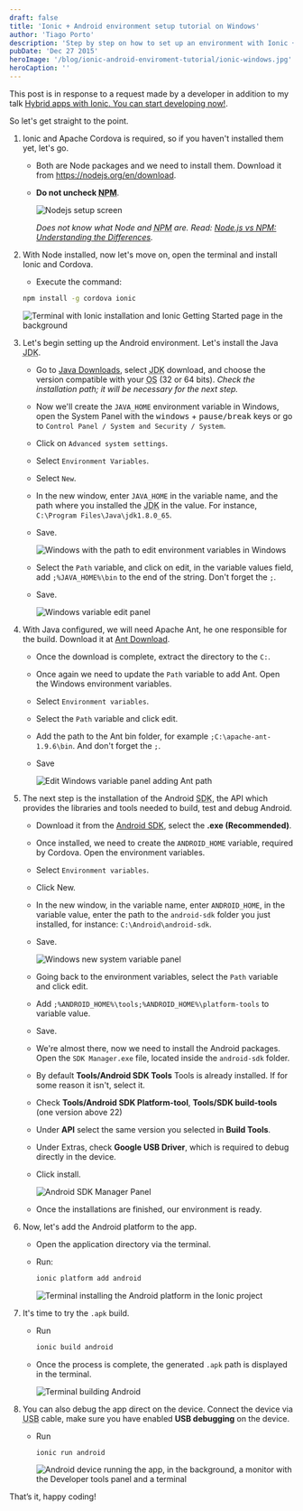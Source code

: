 ```yaml
---
draft: false
title: 'Ionic + Android environment setup tutorial on Windows'
author: 'Tiago Porto'
description: 'Step by step on how to set up an environment with Ionic + Android on Windows.'
pubDate: 'Dec 27 2015'
heroImage: '/blog/ionic-android-enviroment-tutorial/ionic-windows.jpg'
heroCaption: ''
---
```


This post is in response to a request made by a developer in addition to my talk
[Hybrid apps with Ionic. You can start developing now!](https://tiagoporto.com/en/blog/hybrid-apps-with-ionic-you-can-start-developing-now-talk/).

So let's get straight to the point.

1.  Ionic and Apache Cordova is required, so if you haven't installed them yet, let's go.

    - Both are Node packages and we need to install them.
      Download it from https://nodejs.org/en/download.
    - **Do not uncheck <abbr title="Node Package Manager">NPM</abbr>**.

      ![Nodejs setup screen](/blog/ionic-android-enviroment-tutorial/node-setup-screen.png)

      _Does not know what Node and <abbr title="Node Package Manager">NPM</abbr> are.
      Read: [Node.js vs NPM: Understanding the Differences](https://hostadvice.com/blog/web-hosting/node-js/node-js-vs-npm/)._

2.  With Node installed, now let's move on, open the terminal and install Ionic and Cordova.

    - Execute the command:

    ```bash
    npm install -g cordova ionic
    ```

    ![Terminal with Ionic installation and Ionic Getting Started page in the background](/blog/ionic-android-enviroment-tutorial/ionic-install.png)

3.  Let's begin setting up the Android environment.
    Let's install the Java <abbr title="Java Development Kit">JDK</abbr>.

    - Go to [Java Downloads](http://www.oracle.com/technetwork/java/javase/downloads/index.html),
      select <abbr title="Java Development Kit">JDK</abbr> download, and choose the
      version compatible with your <abbr title="Operating System">OS</abbr> (32 or 64 bits).
      _Check the installation path; it will be necessary for the next step._
    - Now we'll create the `JAVA_HOME` environment variable in Windows,
      open the System Panel with the <kbd>windows</kbd> + <kbd>pause/break</kbd>
      keys or go to `Control Panel / System and Security / System`.
    - Click on `Advanced system settings`.
    - Select `Environment Variables`.
    - Select `New`.
    - In the new window, enter `JAVA_HOME` in the variable name, and the path where
      you installed the <abbr title="Java Development Kit">JDK</abbr> in the value.
      For instance, `C:\Program Files\Java\jdk1.8.0_65`.
    - Save.

      ![Windows with the path to edit environment variables in Windows](/blog/ionic-android-enviroment-tutorial/adding-system-var.png)

    - Select the `Path` variable, and click on edit,
      in the variable values field, add `;%JAVA_HOME%\bin` to the end of the string.
      Don't forget the `;`.
    - Save.

      ![Windows variable edit panel](/blog/ionic-android-enviroment-tutorial/adding-bin-system-var.png)

4.  With Java configured, we will need Apache Ant, he one responsible for the build.
    Download it at [Ant Download](http://ant.apache.org/bindownload.cgi).

    - Once the download is complete, extract the directory to the `C:`.
    - Once again we need to update the `Path` variable to add Ant.
      Open the Windows environment variables.
    - Select `Environment variables`.
    - Select the `Path` variable and click edit.
    - Add the path to the Ant bin folder, for example `;C:\apache-ant-1.9.6\bin`.
      And don't forget the `;`.
    - Save

      ![Edit Windows variable panel adding Ant path](/blog/ionic-android-enviroment-tutorial/adding-ant-system-var.png)

5.  The next step is the installation of the Android <abbr title="Software Development Kit">SDK</abbr>,
    the API which provides the libraries and tools needed to build, test and
    debug Android.

    - Download it from the [Android SDK](http://developer.android.com/sdk/index.html#Other),
      select the **.exe (Recommended)**.
    - Once installed, we need to create the `ANDROID_HOME` variable,
      required by Cordova. Open the environment variables.
    - Select `Environment variables`.
    - Click New.
    - In the new window, in the variable name, enter `ANDROID_HOME`, in the
      variable value, enter the path to the `android-sdk` folder you just installed,
      for instance: `C:\Android\android-sdk`.
    - Save.

      ![Windows new system variable panel](/blog/ionic-android-enviroment-tutorial/android-home-var.png)

    - Going back to the environment variables, select the `Path` variable and
      click edit.
    - Add `;%ANDROID_HOME%\tools;%ANDROID_HOME%\platform-tools` to variable value.
    - Save.
    - We're almost there, now we need to install the Android packages.
      Open the `SDK Manager.exe` file, located inside the `android-sdk` folder.
    - By default **Tools/Android SDK Tools** Tools is already installed.
      If for some reason it isn't, select it.
    - Check **Tools/Android SDK Platform-tool**, **Tools/SDK build-tools**
      (one version above 22)
    - Under **API** select the same version you selected in **Build Tools**.
    - Under Extras, check **Google USB Driver**, which is required to
      debug directly in the device.
    - Click install.

      ![Android SDK Manager Panel](/blog/ionic-android-enviroment-tutorial/android-sdk-manager-panel.png)

    - Once the installations are finished, our environment is ready.

6.  Now, let's add the Android platform to the app.

    - Open the application directory via the terminal.
    - Run:

      ```bash
      ionic platform add android
      ```

      ![Terminal installing the Android platform in the Ionic project](/blog/ionic-android-enviroment-tutorial/ionic-platform-add-android.png)

7.  It's time to try the `.apk` build.

    - Run

      ```bash
      ionic build android
      ```

    - Once the process is complete, the generated `.apk` path is displayed in the terminal.

      ![Terminal building Android](/blog/ionic-android-enviroment-tutorial/ionic-build-android.png)

8.  You can also debug the app direct on the device. Connect the device
    via <abbr title="Universal Serial Bus">USB</abbr> cable, make sure you
    have enabled **USB debugging** on the device.

    - Run

      ```bash
      ionic run android
      ```

      ![Android device running the app, in the background, a monitor with the Developer tools panel and a terminal](/blog/ionic-android-enviroment-tutorial/run-android.jpg)

That’s it, happy coding!
